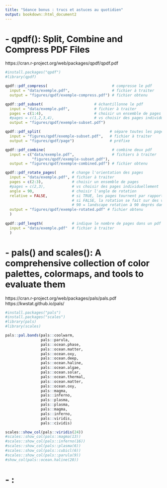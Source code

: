 ```yaml
---
title: "Séance bonus : trucs et astuces au quotidien"
output: bookdown::html_document2
---
```


# - qpdf(): Split, Combine and Compress PDF Files
https://cran.r-project.org/web/packages/qpdf/qpdf.pdf

```r
#install.packages("qpdf")
#library(qpdf)
```

```r
qpdf::pdf_compress(                             # compresse le pdf
  input = "data/exemple.pdf",                   # fichier à traiter
  output = "figures/qpdf/exemple-compress.pdf") # fichier obtenu

qpdf::pdf_subset(                       # échantillonne le pdf
  input = "data/exemple.pdf",           # fichier à traiter
  pages = c(1:4),                       # choisir un ensemble de pages
  #pages = c(1,2,3,4),                  # vs choisir des pages individuellement
  output = "figures/qpdf/exemple-subset.pdf")

qpdf::pdf_split(                               # sépare toutes les pages
  input = "figures/qpdf/exemple-subset.pdf",   # fichier à traiter
  output = "figures/qpdf/page")                # préfixe   

qpdf::pdf_combine(                              # combine deux pdf
  input = c("data/exemple.pdf",                 # fichiers à traiter
            "figures/qpdf/exemple-subset.pdf"),
  output = "figures/qpdf/exemple-combined.pdf") # fichier obtenu

qpdf::pdf_rotate_pages(       # change l'orientation des pages
  input = "data/exemple.pdf", # fichier à traiter
  pages = c(2:3),             # choisir un ensemble de pages
  #pages = c(2,3),            # vs choisir des pages individuellement
  angle = 90,                 # choisir l'angle de rotation
  relative = FALSE,           # si TRUE, les pages tournent par rapport à l'orientation actuelle
                              # si FALSE, la rotation se fait sur des valeurs absolues: 0 = portrait, 
                              # 90 = landscape rotation à 90 degrés dans le sens des aiguilles
  output = "figures/qpdf/exemple-rotated.pdf" # fichier obtenu
  )
  
qpdf::pdf_length(             # indique le nombre de pages dans un pdf
  input = "data/exemple.pdf"  # fichier à traiter
  )
```

# - pals() and scales(): A comprehensive collection of color palettes, colormaps, and tools to evaluate them
https://cran.r-project.org/web/packages/pals/pals.pdf
https://kwstat.github.io/pals/

```r
#install.packages("pals")
#install.packages("scales")
#library(pals)
#library(scales)
```

```r
pals::pal.bands(pals::coolwarm,
                pals::parula, 
                pals::ocean.phase,
                pals::ocean.matter, 
                pals::ocean.oxy,
                pals::ocean.deep,
                pals::ocean.haline,
                pals::ocean.algae, 
                pals::ocean.solar, 
                pals::ocean.thermal, 
                pals::ocean.matter, 
                pals::ocean.oxy, 
                pals::magma,
                pals::inferno,
                pals::plasma,
                pals::plasma, 
                pals::magma,
                pals::inferno, 
                pals::viridis, 
                pals::cividis)
```
```r
scales::show_col(pals::viridis(24))
#scales::show_col(pals::magma(13))
#scales::show_col(pals::inferno(16))
#scales::show_col(pals::plasma(6))
#scales::show_col(pals::cubicl(6))
#scales::show_col(pals::parula(9))
#show_col(pals::ocean.haline(20))
```

# - : 

